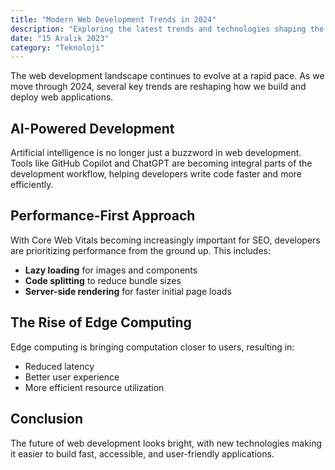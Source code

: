 ```yaml
---
title: "Modern Web Development Trends in 2024"
description: "Exploring the latest trends and technologies shaping the future of web development, from AI integration to performance optimization."
date: "15 Aralık 2023"
category: "Teknoloji"
---
```


The web development landscape continues to evolve at a rapid pace. As we move through 2024, several key trends are reshaping how we build and deploy web applications.

## AI-Powered Development

Artificial intelligence is no longer just a buzzword in web development. Tools like GitHub Copilot and ChatGPT are becoming integral parts of the development workflow, helping developers write code faster and more efficiently.

## Performance-First Approach

With Core Web Vitals becoming increasingly important for SEO, developers are prioritizing performance from the ground up. This includes:

- **Lazy loading** for images and components
- **Code splitting** to reduce bundle sizes
- **Server-side rendering** for faster initial page loads

## The Rise of Edge Computing

Edge computing is bringing computation closer to users, resulting in:

- Reduced latency
- Better user experience
- More efficient resource utilization

## Conclusion

The future of web development looks bright, with new technologies making it easier to build fast, accessible, and user-friendly applications.
